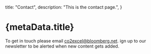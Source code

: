   title: "Contact",
  description: "This is the contact page.",
}

# {metaData.title}

To get in touch please email [co2excel@bloomberg.net](mailto:co2excel@bloomberg.net). ign up to our newsletter to be alerted when new content gets added.

